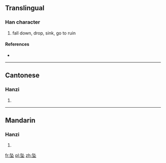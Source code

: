 {{also|墜}}
==Translingual==

===Han character===
{{Han char|rn=32|rad=土|as=04|sn=7|four=|canj=弓人土 (NOG), X弓人土 (XNOG)}}

# fall down, drop, sink, go to ruin

====References====
* {{Han ref|kx=0227.271|hdz=10429.040|uh=5760|ud=22368}}

----

==Cantonese==

===Hanzi===
{{yue-hanzi|jyut=|y=jui6|tra=墜}}

# {{defn|Cantonese|sort=土04}}

----

==Mandarin==

===Hanzi===
{{cmn-hanzi|tra=墜|pin=[[zhuì]] ([[zhui4]])|wg=chui<sup>4</sup>}}

# {{defn|Mandarin|sort=土04}}

[[fr:坠]]
[[pl:坠]]
[[zh:坠]]